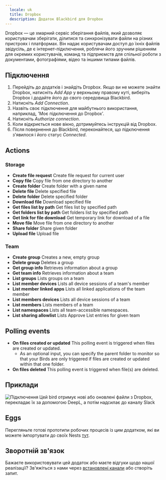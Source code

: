 ```yaml
---
  locale: uk
  title: Dropbox
  description: Додаток Blackbird для Dropbox
---
```


<LinkCard title="Переглянути на Github" target="_blank" href="https://github.com/bb-io/Dropbox" icon="github" />

Dropbox — це хмарний сервіс зберігання файлів, який дозволяє користувачам зберігати, ділитися та синхронізувати файли на різних пристроях і платформах. Він надає користувачам доступ до їхніх файлів звідусіль, де є інтернет-підключення, роблячи його зручним рішенням для окремих користувачів, команд та підприємств для спільної роботи з документами, фотографіями, відео та іншими типами файлів.

## Підключення

1. Перейдіть до додатків і знайдіть Dropbox. Якщо ви не можете знайти Dropbox, натисніть _Add App_ у верхньому правому куті, виберіть Dropbox і додайте його до свого середовища Blackbird.
2. Натисніть _Add Connection_.
3. Назвіть своє підключення для майбутнього використання, наприклад, 'Моє підключення до Dropbox'.
4. Натисніть _Authorize connection_.
5. Коли відкриється нове вікно, дотримуйтесь інструкцій від Dropbox.
6. Після повернення до Blackbird, переконайтеся, що підключення з'явилося і його статус _Connected_.

## Actions

### Storage

- **Create file request** Create file request for current user
- **Copy file** Copy file from one directory to another
- **Create folder** Create folder with a given name
- **Delete file** Delete specified file
- **Delete folder** Delete specified folder
- **Download file** Download specified file
- **Get files list by path** Get files list by specified path
- **Get folders list by path** Get folders list by specified path
- **Get link for file download** Get temporary link for download of a file
- **Move file** Move file from one directory to another
- **Share folder** Share given folder
- **Upload file** Upload file

### Team

- **Create group** Creates a new, empty group
- **Delete group** Deletes a group
- **Get group info** Retrieves information about a group
- **Get team info** Retrieves information about a team
- **List groups** Lists groups on a team
- **List member devices** Lists all device sessions of a team's member
- **List member linked apps** Lists all linked applications of the team member
- **List members devices** Lists all device sessions of a team
- **List members** Lists members of a team
- **List namespaces** Lists all team-accessible namespaces.
- **List sharing allowlist** Lists Approve List entries for given team

## Polling events

- **On files created or updated** This polling event is triggered when files are created or updated.
    - As an optional input, you can specify the parent folder to monitor so that your Birds are only triggered if files are created or updated within that one folder.
- **On files deleted** This polling event is triggered when file(s) are deleted.

## Приклади

![Підключення](https://raw.githubusercontent.com/bb-io/Dropbox/main/image/README/example_bird.png)
Цей bird отримує нові або оновлені файли з Dropbox, перекладає їх за допомогою DeepL, а потім надсилає до каналу Slack

## Eggs

Перегляньте готові прототипи робочих процесів із цим додатком, які ви можете імпортувати до своїх Nests [тут](../eggs/storage-to-mt/). 

## Зворотній зв'язок

Бажаєте використовувати цей додаток або маєте відгуки щодо нашої реалізації? Зв'яжіться з нами через [встановлені канали](https://www.blackbird.io/) або створіть запит.